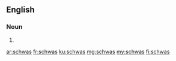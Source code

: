 ==English==

===Noun===
{{head|en|plural}}

# {{plural of|schwa|lang=en}}

[[ar:schwas]]
[[fr:schwas]]
[[ku:schwas]]
[[mg:schwas]]
[[my:schwas]]
[[fi:schwas]]